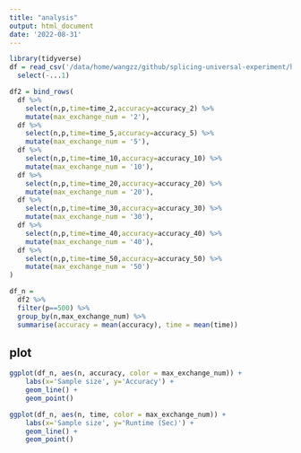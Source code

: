 ```yaml
---
title: "analysis"
output: html_document
date: '2022-08-31'
---
```


```r
library(tidyverse)
df = read_csv('/data/home/wangzz/github/splicing-universal-experiment/hyper_parameter/max_exchange_num.csv') %>% 
  select(-...1)
```

```r
df2 = bind_rows(
  df %>% 
    select(n,p,time=time_2,accuracy=accuracy_2) %>% 
    mutate(max_exchange_num = '2'),
  df %>% 
    select(n,p,time=time_5,accuracy=accuracy_5) %>% 
    mutate(max_exchange_num = '5'),  
  df %>% 
    select(n,p,time=time_10,accuracy=accuracy_10) %>% 
    mutate(max_exchange_num = '10'),
  df %>% 
    select(n,p,time=time_20,accuracy=accuracy_20) %>% 
    mutate(max_exchange_num = '20'),
  df %>% 
    select(n,p,time=time_30,accuracy=accuracy_30) %>% 
    mutate(max_exchange_num = '30'),
  df %>% 
    select(n,p,time=time_40,accuracy=accuracy_40) %>% 
    mutate(max_exchange_num = '40'),
  df %>% 
    select(n,p,time=time_50,accuracy=accuracy_50) %>% 
    mutate(max_exchange_num = '50')
) 
```


```r
df_n = 
  df2 %>% 
  filter(p==500) %>% 
  group_by(n,max_exchange_num) %>% 
  summarise(accuracy = mean(accuracy), time = mean(time))
```

## plot


```r
ggplot(df_n, aes(n, accuracy, color = max_exchange_num)) +
    labs(x='Sample size', y='Accuracy') +
    geom_line() +
    geom_point()
```

```r
ggplot(df_n, aes(n, time, color = max_exchange_num)) +
    labs(x='Sample size', y='Runtime (Sec)') +
    geom_line() +
    geom_point()
```

